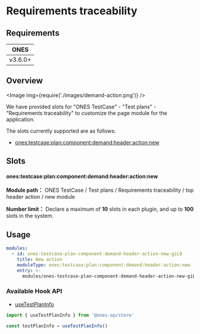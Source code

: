 # Requirements traceability

## Requirements

|  ONES   |
| :-----: |
| v3.6.0+ |

## Overview

<Image img={require('./images/demand-action.png')} />

We have provided slots for "ONES TestCase" - "Test plans" - "Requirements traceability" to customize the page module for the application.

The slots currently supported are as follows:

- [ones:testcase:plan:component:demand:header:action:new](#onestestcaseplancomponentdemandheaderactionnew)

## Slots

#### ones:testcase:plan:component:demand:header:action:new

**Module path：** ONES TestCase / Test plans / Requirements traceability / top header action / new module

**Number limit：** Declare a maximum of **10** slots in each plugin, and up to **100** slots in the system.

## Usage

```yaml
modules:
  - id: ones-testcase-plan-component-demand-header-action-new-giL0
    title: New action
    moduleType: ones:testcase:plan:component:demand:header:action:new
    entry: >-
      modules/ones-testcase-plan-component-demand-header-action-new-giL0/index.html
```

### Available Hook API

- [useTestPlanInfo](../../../../../../../reference/packages/store/store.md#useTestPlanInfo)

```ts
import { useTestPlanInfo } from '@ones-op/store'

const testPlanInfo = useTestPlanInfo()
```

